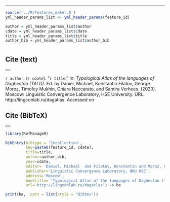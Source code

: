 
---------------------------------------

```r
source('../R/features_maker.R')
yml_header_params_list <- yml_header_params(feature_id)

author = yml_header_params_list$author
cdate = yml_header_params_list$cdate
title = yml_header_params_list$title
author_bib = yml_header_params_list$author_bib
```

# {.tabset .tabset-fade .tabset-pills} 

## Cite (text)

<!--html_preserve-->
<script>
function copytext(el) {
    var $tmp = $("<textarea>");
    $("body").append($tmp);
    $tmp.val($(el).text()).select();
    document.execCommand("copy");
    $tmp.remove();
}    
</script>
<button class="copybutt" onclick="copytext('#cite1')"><span><i class="fas fa-copy"></i></span></button>
<div id="cite1">
<!--/html_preserve-->

`r author`. (`r cdate`). "`r title`." In: _Typological Atlas of the languages of Daghestan (TALD)_. Ed. by Daniel, Michael, Konstantin Filatov, George Moroz, Timofey Mukhin, Chiara Naccarato, and Samira Verhees. (2020). Moscow: Linguistic Convergence Laboratory, HSE University. URL: http://lingconlab.ru/dagatlas. Accessed on <!--html_preserve--><span id="currentDate"></span>
</div>
<script>
  var today = new Date();
  var date = today.getFullYear()+'-'+(today.getMonth()+1)+'-'+today.getDate() + '.';
  document.getElementById("currentDate").innerHTML = date;
</script>
<!--/html_preserve-->

## Cite (BibTeX)

<!--html_preserve-->
<button class="copybutt" onclick="copytext('#cite2')"><span><i class="fas fa-copy"></i></span></button>
<div id="cite2">
<!--/html_preserve-->

```r
library(RefManageR)

BibEntry(bibtype = 'Incollection', 
         key=paste0(feature_id, cdate), 
         title=title, 
         author=author_bib, 
         year=cdate,
         editor= 'Daniel, Michael  and Filatov, Konstantin and Moroz, George and Mukhin, Timofey and Naccarato, Chiara and Verhees, Samira',
         publisher='Linguistic Convergence Laboratory, NRU HSE', 
         address='Moscow', 
         booktitle= 'Typological Atlas of the languages of Daghestan (TALD)', 
         url='http://lingconlab.ru/dagatlas') -> be
```

```r
print(be, .opts = list(style = "Bibtex"))
```

<!--html_preserve-->
</div>
<!--/html_preserve-->

# {-}